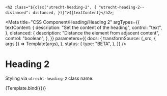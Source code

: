 <!--
@license EUPL-1.2
Copyright (c) 2021 Robbert Broersma
-->

  `<h2 class="${clsx("utrecht-heading-2", {
    "utrecht-heading-2--distanced": distanced,
  })}">${textContent}</h2>`;

<Meta
  title="CSS Component/Heading/Heading 2"
  argTypes={{
    textContent: {
      description: "Set the content of the heading",
      control: "text",
    },
    distanced: {
      description: "Distance the element from adjacent content",
      control: "boolean",
    },
  }}
  parameters={{
    docs: {
      transformSource: (_src, { args }) => Template(args),
    },
    status: {
      type: "BETA",
    },
  }}
/>

# Heading 2

Styling via `utrecht-heading-2` class name:

<Canvas>
  <Story
    name="Heading 2"
    args={{
      distanced: true,
      textContent: "The Quick Brown Fox Jumps Over The Lazy Dog",
    }}
  >
    {Template.bind({})}
  </Story>
</Canvas>

<ArgsTable story="Heading 2" />
